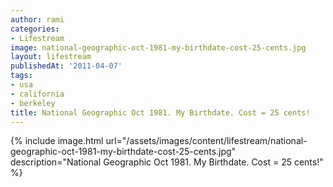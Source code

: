 ```yaml
---
author: rami
categories:
- Lifestream
image: national-geographic-oct-1981-my-birthdate-cost-25-cents.jpg
layout: lifestream
publishedAt: '2011-04-07'
tags:
- usa
- california
- berkeley
title: National Geographic Oct 1981. My Birthdate. Cost = 25 cents!
---
```


{% include image.html url="/assets/images/content/lifestream/national-geographic-oct-1981-my-birthdate-cost-25-cents.jpg" description="National Geographic Oct 1981. My Birthdate. Cost = 25 cents!" %}